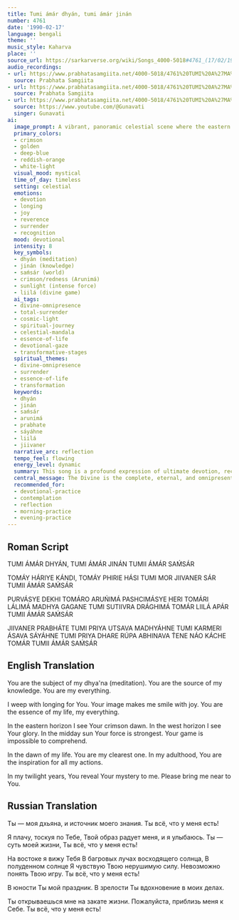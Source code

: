 ```yaml
---
title: Tumi ámár dhyán, tumi ámár jinán
number: 4761
date: '1990-02-17'
language: bengali
theme: ''
music_style: Kaharva
place: ''
source_url: https://sarkarverse.org/wiki/Songs_4000-5018#4761_(17/02/1990)_K
audio_recordings:
- url: https://www.prabhatasamgiita.net/4000-5018/4761%20TUMI%20A%27MA%27R%20DHYA%27N.mp3
  source: Prabhata Samgiita
- url: https://www.prabhatasamgiita.net/4000-5018/4761%20TUMI%20A%27MA%27R%20DYA%27NA%20TUMI%20A%27MA%27R%20JINA%27NA%20TUMII%20A%27MA%27R%20SAM%27SA%27R.mp3
  source: Prabhata Samgiita
- url: https://www.prabhatasamgiita.net/4000-5018/4761%20TUMI%20A%27MA%27R%20DHYA%27N.mp3
  source: https://www.youtube.com/@Gunavati
  singer: Gunavati
ai:
  image_prompt: A vibrant, panoramic celestial scene where the eastern crimson dawn subtly bleeds into the intense golden light of the midday sun at the zenith, transitioning into the deep red and orange hues of the western sunset. At the center, an abstract, swirling light form symbolizes the omnipresent Divine, embracing the entire world (Saḿsár) and representing both the object of deep meditation and infinite knowledge. The atmosphere is mystical, dynamically serene, and infused with spiritual energy.
  primary_colors:
  - crimson
  - golden
  - deep-blue
  - reddish-orange
  - white-light
  visual_mood: mystical
  time_of_day: timeless
  setting: celestial
  emotions:
  - devotion
  - longing
  - joy
  - reverence
  - surrender
  - recognition
  mood: devotional
  intensity: 8
  key_symbols:
  - dhyán (meditation)
  - jinán (knowledge)
  - saḿsár (world)
  - crimson/redness (Arunimá)
  - sunlight (intense force)
  - liilá (divine game)
  ai_tags:
  - divine-omnipresence
  - total-surrender
  - cosmic-light
  - spiritual-journey
  - celestial-mandala
  - essence-of-life
  - devotional-gaze
  - transformative-stages
  spiritual_themes:
  - divine-omnipresence
  - surrender
  - essence-of-life
  - transformation
  keywords:
  - dhyán
  - jinán
  - saḿsár
  - arunimá
  - prabhate
  - sáyáhne
  - liilá
  - jiivaner
  narrative_arc: reflection
  tempo_feel: flowing
  energy_level: dynamic
  summary: This song is a profound expression of ultimate devotion, recognizing the Divine as the totality of existence—the focus of meditation, the source of knowledge, and the entire world. It traces the Divine's presence through all phases of life, symbolized by the progression of light from dawn to midday to evening, asserting that the Lord's boundless cosmic play is the essence that brings both sorrow in separation and joy in reunion.
  central_message: The Divine is the complete, eternal, and omnipresent essence that encompasses all aspects of life, experience, and the material world.
  recommended_for:
  - devotional-practice
  - contemplation
  - reflection
  - morning-practice
  - evening-practice
---
```


## Roman Script

TUMI ÁMÁR DHYÁN, TUMI ÁMÁR JINÁN
TUMII ÁMÁR SAḾSÁR

TOMÁY HÁRIYE KÁNDI, TOMÁY PHIRIE HÁSI
TUMI MOR JIIVANER SÁR
TUMII ÁMÁR SAḾSÁR

PURVÁSYE DEKHI TOMÁRO ARUŃIMÁ
PASHCIMÁSYE HERI TOMÁRI LÁLIMÁ
MADHYA GAGANE TUMI SUTIIVRA DRÁGHIMÁ
TOMÁR LIILÁ APÁR
TUMII ÁMÁR SAḾSÁR

JIIVANER PRABHÁTE TUMI PRIYA UTSAVA
MADHYÁHNE TUMI KARMERI ÁSAVA
SÁYÁHNE TUMI PRIYA DHARE RÚPA ABHINAVA
T́ENE NÁO KÁCHE TOMÁR
TUMII ÁMÁR SAḾSÁR

## English Translation

You are the subject of my dhya'na (meditation).
You are the source of my knowledge.
You are my everything.

I weep with longing for You.
Your image makes me smile with joy.
You are the essence of my life, my everything.

In the eastern horizon I see Your crimson dawn.
In the west horizon I see Your glory.
In the midday sun Your force is strongest.
Your game is impossible to comprehend.

In the dawn of my life.
You are my clearest one.
In my adulthood, You are the inspiration for all my actions.

In my twilight years, You reveal Your mystery to me.
Please bring me near to You.

## Russian Translation

Ты — моя дхьяна, и источник моего знания.
Ты всё, что у меня есть!

Я плачу, тоскуя по Тебе,
Твой образ радует меня, и я улыбаюсь.
Ты — суть моей жизни,
Ты всё, что у меня есть!

На востоке я вижу Тебя
В багровых лучах восходящего солнца,
В полуденном солнце
Я чувствую Твою нерушимую силу.
Невозможно понять Твою игру.
Ты всё, что у меня есть!

В юности Ты мой праздник.
В зрелости Ты вдохновение в моих делах.

Ты открываешься мне на закате жизни.
Пожалуйста, приблизь меня к Себе.
Ты всё, что у меня есть!
